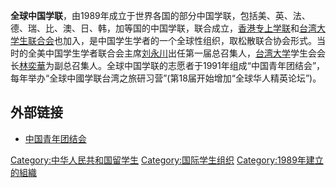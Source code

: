 {{主條目消歧義|本文介紹的是1989年的[[海外華人|海外華人]]組織，關於其他稱為「學聯」的條目，詳見「'''[[學聯|學聯]]'''(消歧義)」。}}
{{Distinguish|中國學生學者聯合會}}
{{Unreferenced|time=2022-06-15T15:00:27+00:00}}
'''全球中国学联'''，由1989年成立于世界各国的部分中国学联，包括美、英、法、德、瑞、比、澳、日、韩，加等国的中国学联，联合成立，[[香港专上学联|香港专上学联]]和[[台湾大学生联合会|台湾大学生联合会]]也加入，是中国学生学者的一个全球性组织，取松散联合协会形式。当时的全美中国学生学者联合会主席[[刘永川|刘永川]]出任第一届总召集人，[[台湾大学|台湾大学]]学生会会长[[林奕華_(台灣)|林奕華]]为副总召集人。全球中国学联的志愿者于1991年组成“中国青年团结会”，每年举办“全球中國学联台湾之旅研习营”(第18届开始增加“全球华人精英论坛”)。

==外部链接==
* [https://www.facebook.com/cyspublic/ 中国青年团结会]

{{China-org-stub}}
[[Category:中华人民共和国留学生|Category:中华人民共和国留学生]]
[[Category:国际学生组织|Category:国际学生组织]]
[[Category:1989年建立的組織|Category:1989年建立的組織]]